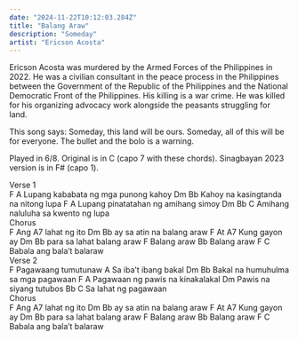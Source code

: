 ```yaml
---
date: "2024-11-22T10:12:03.284Z"
title: "Balang Araw"
description: "Someday"
artist: "Ericson Acosta"
---
```


Ericson Acosta was murdered by the Armed Forces of the Philippines in 2022. He was a civilian consultant in the peace process in the Philippines between the Government of the Republic of the Philippines and the National Democratic Front of the Philippines. His killing is a war crime. He was killed for his organizing advocacy work alongside the peasants struggling for land.

This song says: Someday, this land will be ours. Someday, all of this will be for everyone. The bullet and the bolo is a warning.

Played in 6/8.
Original is in C (capo 7 with these chords).
Sinagbayan 2023 version is in F# (capo 1).

<Section>Verse 1</Section>
<Chords> F                   A</Chords>
<Lyrics>Lupang kababata ng mga punong kahoy</Lyrics>
<Chords> Dm                  Bb</Chords>
<Lyrics>Kahoy na kasingtanda na nitong lupa</Lyrics>
<Chords> F                 A</Chords>
<Lyrics>Lupang pinatatahan ng amihang simoy</Lyrics>
<Chords> Dm                   Bb       C</Chords>
<Lyrics>Amihang naluluha sa kwento ng lupa</Lyrics>
 
<Section>Chorus</Section>
<Chords>F</Chords>
<Lyrics>Ang </Lyrics>
<Chords>           A7</Chords>
<Lyrics>lahat ng ito</Lyrics>
<Chords>           Dm        Bb</Chords>
<Lyrics>ay sa atin na balang araw</Lyrics>
<Chords>F</Chords>
<Lyrics>At</Lyrics>
<Chords>           A7</Chords>
<Lyrics>Kung gayon ay</Lyrics>
<Chords>           Dm        Bb</Chords>
<Lyrics>para sa lahat balang araw</Lyrics>
<Chords>       F</Chords>
<Lyrics>Balang araw</Lyrics>
<Chords>       Bb</Chords>
<Lyrics>Balang araw</Lyrics>
<Chords>     F                 C</Chords>
<Lyrics>Babala ang bala’t balaraw</Lyrics>
 
<Section>Verse 2</Section>
<Chords>    F</Chords>
<Lyrics>Pagawaang tumutunaw</Lyrics>
<Chords>     A</Chords>
<Lyrics>Sa iba’t ibang bakal</Lyrics>
<Chords> Dm                    Bb</Chords>
<Lyrics>Bakal na humuhulma sa mga pagawaan</Lyrics>
<Chords>     F            A</Chords>
<Lyrics>Pagawaan ng pawis na kinakalakal</Lyrics>
<Chords> Dm</Chords>
<Lyrics>Pawis na siyang tutubos</Lyrics>
<Chords>      Bb         C</Chords>
<Lyrics>Sa lahat ng pagawaan</Lyrics>

<Section>Chorus</Section>
<Chords>F</Chords>
<Lyrics>Ang </Lyrics>
<Chords>           A7</Chords>
<Lyrics>lahat ng ito</Lyrics>
<Chords>           Dm        Bb</Chords>
<Lyrics>ay sa atin na balang araw</Lyrics>
<Chords>F</Chords>
<Lyrics>At</Lyrics>
<Chords>           A7</Chords>
<Lyrics>Kung gayon ay</Lyrics>
<Chords>           Dm        Bb</Chords>
<Lyrics>para sa lahat balang araw</Lyrics>
<Chords>       F</Chords>
<Lyrics>Balang araw</Lyrics>
<Chords>       Bb</Chords>
<Lyrics>Balang araw</Lyrics>
<Chords>     F                 C</Chords>
<Lyrics>Babala ang bala’t balaraw</Lyrics>